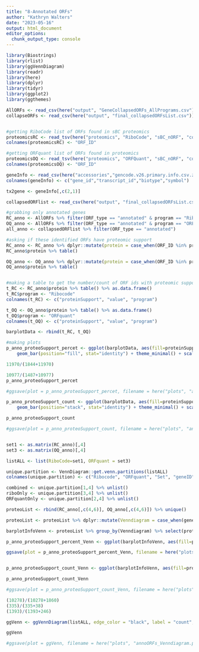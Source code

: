 ```yaml
---
title: "8-Annotated ORFs"
author: "Kathryn Walters"
date: "2023-05-16"
output: html_document
editor_options: 
  chunk_output_type: console
---
```



```r
library(Biostrings)
library(rlist)
library(ggVennDiagram)
library(readr)
library(here)
library(dplyr)
library(tidyr)
library(ggplot2)
library(ggthemes)
```


```r
AllORFs <- read_csv(here("output", "GeneCollapsedORFs_AllPrograms.csv"))
collapseORFs <- read_csv(here("output", "final_collapsedORFsList.csv"))


#getting RiboCode list of ORFs found in sBC proteomics
proteomicsRC <- read_tsv(here("proteomics", "RiboCode", "sBC_nORF", "combined_protein.tsv")) %>% filter(`Combined Unique Spectral Count` > 1) %>% pull(`Protein ID`) %>% as.data.frame()
colnames(proteomicsRC) <- "ORF_ID"

#getting ORFquant list of ORFs found in proteomics
proteomicsOQ <- read_tsv(here("proteomics", "ORFQuant", "sBC_nORF", "combined_protein.tsv")) %>% filter(`Combined Unique Spectral Count` > 1) %>% pull(`Protein ID`) %>% as.data.frame()
colnames(proteomicsOQ) <- "ORF_ID"

geneInfo <- read_csv(here("accessories","gencode.v26.primary.info.csv.zip"), col_names = F, show_col_types = FALSE) 
colnames(geneInfo) <- c("gene_id","transcript_id","biotype","symbol")

tx2gene <- geneInfo[,c(2,1)]
```


```r

collapsedORFlist <- read_csv(here("output", "final_collapsedORFsList.csv"))

#grabbing only annotated genes
RC_anno <- AllORFs %>% filter(ORF_type == "annotated" & program == "Ribocode")
OQ_anno <- AllORFs %>% filter(ORF_type == "annotated" & program == "ORFquant")
all_anno <- collapsedORFlist %>% filter(ORF_type == "annotated")

#asking if these identified ORFs have proteomic support
RC_anno <- RC_anno %>% dplyr::mutate(protein = case_when(ORF_ID %in% proteomicsRC$ORF_ID ~ 'Yes', !(ORF_ID %in% proteomicsRC$ORF_ID) ~ 'No'))
RC_anno$protein %>% table()

OQ_anno <- OQ_anno %>% dplyr::mutate(protein = case_when(ORF_ID %in% proteomicsOQ$ORF_ID ~ 'Yes', !(ORF_ID %in% proteomicsOQ$ORF_ID) ~ 'No'))
OQ_anno$protein %>% table()


#making a table to get the number/count of ORF ids with proteomic support and those without. 
t_RC <- RC_anno$protein %>% table() %>% as.data.frame()
t_RC$program <- "Ribocode"
colnames(t_RC) <- c("proteinSupport", "value", "program")

t_OQ <- OQ_anno$protein %>% table() %>% as.data.frame()
t_OQ$program <- "ORFquant"
colnames(t_OQ) <- c("proteinSupport", "value", "program")

barplotData <- rbind(t_RC, t_OQ)

#making plots
p_anno_proteoSupport_percet <- ggplot(barplotData, aes(fill=proteinSupport, y=value, x=program)) + 
    geom_bar(position="fill", stat="identity") + theme_minimal() + scale_fill_colorblind() + ylab("Percent") + xlab("")

11970/(1844+11970)

10977/(1487+10977)
p_anno_proteoSupport_percet

#ggsave(plot = p_anno_proteoSupport_percet, filename = here("plots", "annoProteinSupport_percet.pdf"), width = 4, height = 3)

p_anno_proteoSupport_count <- ggplot(barplotData, aes(fill=proteinSupport, y=value, x=program)) + 
    geom_bar(position="stack", stat="identity") + theme_minimal() + scale_fill_colorblind() + ylab("Counts") + xlab("")

p_anno_proteoSupport_count

#ggsave(plot = p_anno_proteoSupport_count, filename = here("plots", "annoProteinSupport_counts.pdf"), width = 4, height = 3)


set1 <- as.matrix(RC_anno)[,4]
set3 <- as.matrix(OQ_anno)[,4]

listALL <- list(RiboCode=set1, ORFquant = set3)

unique.partition <- VennDiagram::get.venn.partitions(listALL)
colnames(unique.partition) <- c("Ribocode", "ORFquant", "Set", "geneID", "count")

combined <- unique.partition[1,4] %>% unlist()
riboOnly <- unique.partition[3,4] %>% unlist()
ORFquantOnly <- unique.partition[2,4] %>% unlist()

proteoList <- rbind(RC_anno[,c(4,6)], OQ_anno[,c(4,6)]) %>% unique()

proteoList <- proteoList %>% dplyr::mutate(Venndiagram = case_when(gene_id %in% combined ~ 'Both', gene_id %in% riboOnly ~ 'Ribocode', gene_id %in% ORFquantOnly ~ "ORFquant"))

barplotInfoVenn <- proteoList %>% group_by(Venndiagram) %>% select(protein) %>% table() %>% as.data.frame()

p_anno_proteoSupport_percent_Venn <- ggplot(barplotInfoVenn, aes(fill=protein, y=Freq, x=Venndiagram)) + geom_bar(position="fill", stat="identity") + theme_minimal() + scale_fill_colorblind() + ylab("Percent") + xlab("")

ggsave(plot = p_anno_proteoSupport_percent_Venn, filename = here("plots", "annoProteinSupport_percent_Venn.pdf"), width = 4, height = 3)


p_anno_proteoSupport_count_Venn <- ggplot(barplotInfoVenn, aes(fill=protein, y=Freq, x=Venndiagram)) + geom_bar(position="stack", stat="identity") + theme_minimal() + scale_fill_grey() + ylab("Counts") + xlab("")

p_anno_proteoSupport_count_Venn

#ggsave(plot = p_anno_proteoSupport_count_Venn, filename = here("plots", "annoProteinSupport_counts_Venn.pdf"), width = 4, height = 3)

(10278)/(10278+1860)
(335)/(335+38)
(1393)/(1393+246)

ggVenn <- ggVennDiagram(listALL, edge_color = "black", label = "count", label_alpha = 0) + theme(legend.position = "none")

ggVenn

#ggsave(plot = ggVenn, filename = here("plots", "annoORFs_Venndiagram.pdf"), width = 4, height = 3)

```

